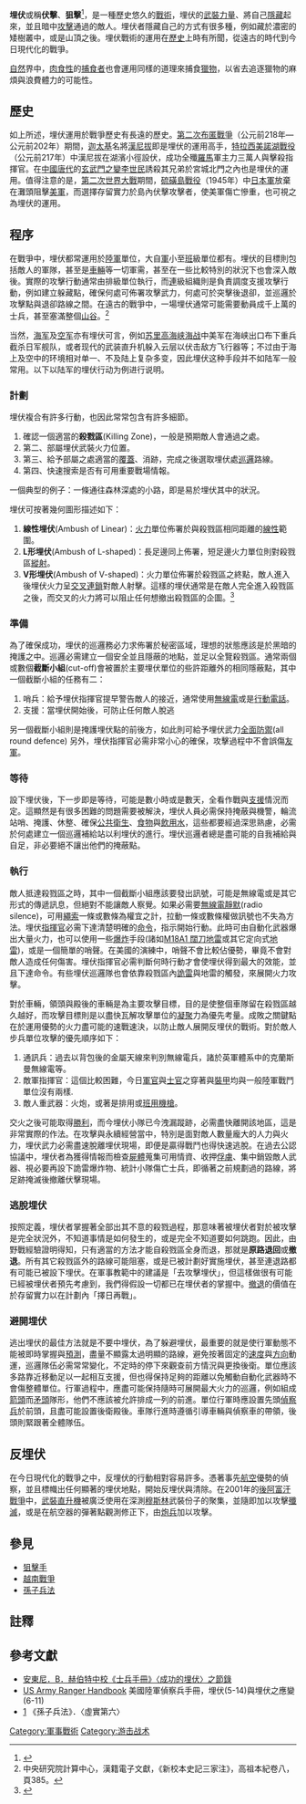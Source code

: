 {{Otheruses|subject=隱藏蹤跡以襲擊目標的戰術|other=現代指隱藏蹤跡以射擊目標的人|狙擊手}}

'''埋伏'''或稱'''伏擊'''、'''狙擊'''<ref>{{Cite web |url=http://dict.revised.moe.edu.tw/cgi-bin/cbdic/gsweb.cgi?o=dcbdic&searchid=Z00000096489 |title=教育部重編國語辭典修訂本 |accessdate=2018-07-03 |archive-date=2019-06-06 |archive-url=https://web.archive.org/web/20190606112504/http://dict.revised.moe.edu.tw/cgi-bin/cbdic/gsweb.cgi?o=dcbdic&searchid=Z00000096489 |dead-url=no }}</ref>，是一種歷史悠久的[[戰術|戰術]]，埋伏的[[武裝力量|武裝力量]]、將自己[[隱藏|隱藏]]起來，並且暗中[[攻擊|攻擊]]通過的敵人。埋伏者隱藏自己的方式有很多種，例如藏於濃密的矮樹叢中，或是山頂之後。埋伏戰術的運用在[[歷史|歷史]]上時有所聞，從遠古的時代到今日現代化的戰爭。

[[自然|自然]]界中，[[肉食性|肉食性]]的[[捕食者|捕食者]]也會運用同樣的道理來捕食[[獵物|獵物]]，以省去追逐獵物的麻煩與浪費體力的可能性。

== 歷史 ==
如上所述，埋伏運用於戰爭歷史有長遠的歷史。[[第二次布匿戰爭|第二次布匿戰爭]]（公元前218年—公元前202年）期間，[[迦太基|迦太基]]名將[[漢尼拔|漢尼拔]]即是埋伏的運用高手，[[特拉西美諾湖戰役|特拉西美諾湖戰役]]（公元前217年）中漢尼拔在湖濱小徑設伏，成功全殲[[羅馬|羅馬]]軍主力三萬人與擊殺指揮官。在[[中國|中國]][[唐代|唐代]]的[[玄武門之變|玄武門之變]][[李世民|李世民]]誘殺其兄弟於宮城北門之內也是埋伏的運用。值得注意的是，[[第二次世界大戰|第二次世界大戰]]期間，[[硫磺島戰役|硫磺島戰役]]（1945年）中[[日本軍|日本軍]]放棄在灘頭阻擊[[美軍|美軍]]，而選擇存留實力於島內伏擊攻擊者，使美軍傷亡慘重，也可視之為埋伏的運用。

== 程序 ==
在戰爭中，埋伏都常運用於[[陸軍|陸軍]]單位，大自[[軍|軍]]小至[[班|班]]級單位都有。埋伏的目標則包括敵人的軍隊，甚至是[[車輛|車輛]]等一切軍需，甚至在一些比較特別的狀況下也會深入敵後。實際的攻擊行動通常由排級單位執行，而[[連|連]]級組織則是負責調度支援攻擊行動，例如建立躲藏點，確保何處可佈署攻擊武力，何處可於突擊後退卻，並巡邏於攻擊點與退卻路線之間。在遠古的戰爭中，一場埋伏通常可能需要動員成千上萬的士兵，甚至塞滿整個[[山谷|山谷]]。<ref>中央研究院計算中心，漢籍電子文獻，《新校本史記三家注》，高祖本紀卷八，頁385。</ref>

当然，[[海军|海军]]及[[空军|空军]]亦有埋伏可言，例如[[苏里高海峡海战|苏里高海峡海战]]中美军在海峡出口布下重兵截杀日军舰队，或者现代的武装直升机躲入云层以伏击敌方飞行器等；不过由于海上及空中的环境相对单一、不及陆上复杂多变，因此埋伏这种手段并不如陆军一般常用。以下以陆军的埋伏行动为例进行说明。

=== 計劃 ===
埋伏複合有許多行動，也因此常常包含有許多細節。

#確認一個適當的'''殺戮區'''(Killing Zone)，一般是預期敵人會通過之處。
#第二、部屬埋伏武裝火力位置。
#第三、給予部屬之處適當的[[覆蓋|覆蓋]]、消跡，完成之後選取埋伏處[[巡邏|巡邏]]路線。
#第四、快速搜索是否有可用重要戰場情報。
一個典型的例子：一條通往森林深處的小路，即是易於埋伏其中的狀況。

埋伏可按著幾何圖形描述如下：
#'''線性埋伏'''(Ambush of Linear)：[[火力|火力]]單位佈署於與殺戮區相同距離的[[線性|線性]]範圍。
#'''L形埋伏'''(Ambush of L-shaped)：長足邊同上佈署，短足邊火力單位則對殺戮區[[縱射|縱射]]。
#'''V形埋伏'''(Ambush of V-shaped)：火力單位佈署於殺戮區之終點，敵人進入後埋伏火力呈[[交叉|交叉]][[連鎖|連鎖]]對敵人射擊。這樣的埋伏通常是在敵人完全進入殺戮區之後，而交叉的火力將可以阻止任何想撤出殺戮區的企圖。<ref>{{Cite web |url=http://www.globalsecurity.org/military/library/policy/army/fm/7-85/ch6.htm |title=FM 7-85 Chapter 6 Special Light Infantry Operations<!-- Bot generated title --> |accessdate=2008-06-13 |archive-date=2019-06-12 |archive-url=https://web.archive.org/web/20190612175531/https://www.globalsecurity.org/military/library/policy/army/fm/7-85/ch6.htm |dead-url=no }}</ref>

=== 準備 ===
為了確保成功，埋伏的巡邏務必力求佈署於秘密區域，理想的狀態應該是於黑暗的掩護之中。巡邏必需建立一個安全並且隱蔽的地點，並足以全覽殺戮區。通常兩個或數個'''截斷小組'''(cut-off)會被置於主要埋伏單位的些許距離外的相同隱蔽點，其中一個截斷小組的任務有二：
#哨兵：給予埋伏指揮官提早警告敵人的接近，通常使用[[無線電|無線電]]或是[[行動電話|行動電話]]。
#支援：當埋伏開始後，可防止任何敵人脫逃

另一個截斷小組則是掩護埋伏點的前後方，如此則可給予埋伏武力[[全面防禦|全面防禦]](all round defence)
另外，埋伏指揮官必需非常小心的確保，攻擊過程中不會誤傷[[友軍|友軍]]。

=== 等待 ===
設下埋伏後，下一步即是等待，可能是數小時或是數天，全看作戰與[[支援|支援]]情況而定。這顯然是有很多困難的問題需要被解決，埋伏人員必需保持掩蔽與機警，輪流站哨、掩護、休整、確保[[公共衛生|公共衛生]]、[[食物|食物]]與[[飲用水|飲用水]]，這些都要經過深思熟慮，必需於何處建立一個巡邏補給站以利埋伏的進行。埋伏巡邏者總是盡可能的自我補給與自足，非必要絕不讓出他們的掩蔽點。

=== 執行 ===
敵人抵達殺戮區之時，其中一個截斷小組應該要發出訊號，可能是無線電或是其它形式的傳遞訊息，但絕對不能讓敵人察覺。如果必需要[[無線電靜默|無線電靜默]](radio silence)，可用[[繩索|繩索]]一條或數條為權宜之計，拉動一條或數條權做訊號也不失為方法。埋伏[[指揮官|指揮官]]必需下達清楚明確的[[命令|命令]]，指示開始行動。此時可由自動化武器爆出大量火力，也可以使用一些[[爆炸|爆炸]]手段(諸如[[M18A1_闊刀地雷|M18A1 闊刀地雷]]或其它定向式[[地雷|地雷]])，或是一個簡單的哨聲。在美國的演練中，哨聲不會比較佔優勢，畢竟不會對敵人造成任何傷害。埋伏指揮官必需判斷何時行動才會使埋伏得到最大的效能，並且下達命令。有些埋伏巡邏隊也會依靠殺戮區內[[詭雷|詭雷]]與地雷的觸發，來展開火力攻擊。

對於車輛，領頭與殿後的車輛是為主要攻擊目標，目的是使整個車隊留在殺戮區越久越好，而攻擊目標則是以盡快瓦解攻擊單位的[[凝聚|凝聚]]力為優先考量。成敗之關鍵點在於運用優勢的火力盡可能的速戰速決，以防止敵人展開反埋伏的戰術。對於敵人步兵單位攻擊的優先順序如下：
#通訊兵：過去以背包後的金屬天線來判別無線電兵，諸於英軍體系中的克蘭斯曼無線電等。
#敵軍指揮官：這個比較困難，今日[[軍官|軍官]]與[[士官|士官]]之穿著與[[裝甲|裝甲]]均與一般陸軍戰鬥單位沒有兩樣. 
#敵人重武器：火炮，或著是排用或[[班用機槍|班用機槍]]。

交火之後可能取得[[勝利|勝利]]，而今埋伏小隊已今洩漏蹤跡，必需盡快離開該地區，這是非常實際的作法。在攻擊與永續經營當中，特別是面對敵人數量龐大的人力與火力，埋伏武力必需盡速脫離埋伏現場，即便是贏得戰鬥也得快速逃脫。在過去公認協議中，埋伏者為獲得情報而檢查[[屍體|屍體]]蒐集可用情資、收押[[俘虜|俘虜]]、集中銷毀敵人武器、視必要再設下詭雷爆炸物、統計小隊傷亡士兵，即循著之前規劃過的路線，將足跡掩滅後撤離伏擊現場。

=== 逃脫埋伏 ===
按照定義，埋伏者掌握著全部出其不意的殺戮過程，那意味著被埋伏者對於被攻擊是完全狀況外，不知道事情是如何發生的，或是完全不知道要如何跳跑。因此，由野戰經驗證明得知，只有適當的方法才能自殺戮區全身而退，那就是'''原路退回'''或'''撤退'''。所有其它殺戮區外的路線可能阻塞，或是已被計劃好實施埋伏，甚至連退路都有可能已被設下埋伏。在軍事教範中的建議是「去攻擊埋伏」，但這樣做很有可能已經被埋伏者預先考慮到，我們得假設一切都已在埋伏者的掌握中。[[撤退|撤退]]的價值在於存留實力以在計劃內「擇日再戰」。
 
=== 避開埋伏 ===
逃出埋伏的最佳方法就是不要中埋伏，為了躲避埋伏，最重要的就是使行軍動態不能被即時掌握與[[預測|預測]]，盡量不顯露太過明顯的路線，避免按著固定的[[速度|速度]]與[[方向|方向]]動運，巡邏隊伍必需常常變化，不定時的停下來觀查前方情況與更換後衛。單位應該多路靠近移動足以一起相互支援，但也得保持足夠的距離以免觸動自動化武器時不會傷整體單位。行軍過程中，應盡可能保持隨時可展開最大火力的巡邏，例如組成[[箭頭|箭頭]]而[[矛頭|矛頭]]隊形，他們不應該被允許排成一列的前進。單位行軍時應設置先頭[[偵察兵|偵察兵]]於前頭，且盡可能設置後衛殿後。車隊行進時遵循引導車輛與偵察車的帶領，後頭則緊跟著全體隊伍。

== 反埋伏 ==
在今日現代化的戰爭之中，反埋伏的行動相對容易許多。憑著事先[[航空|航空]]優勢的偵察，並且標幟出任何顯著的埋伏地點，開始反埋伏與清除。在2001年的[[後阿富汗戰爭|後阿富汗戰爭]]中，[[武裝|武裝]][[直升機|直升機]]被廣泛使用在深測[[穆斯林|穆斯林]]武裝份子的聚集，並隨即加以攻擊[[殲滅|殲滅]]，或是在航空器的彈著點觀測修正下，由[[炮兵|炮兵]]加以攻擊。

== 參見 ==
* [[狙擊手|狙擊手]]
* [[越南戰爭|越南戰爭]]
* [[孫子兵法|孫子兵法]]

==註釋==
{{reflist}}

==參考文獻==
{{refbegin}}
*[http://www.angelfire.com/art/enchanter/herbert.html 安東尼．B．赫伯特中校《士兵手冊》〈成功的埋伏〉之節錄 ] {{Wayback|url=http://www.angelfire.com/art/enchanter/herbert.html |date=20200920142830 }}
*[http://www.scribd.com/doc/100897/ebook-US-Army-Ranger-Handbook US Army Ranger Handbook] {{Wayback|url=http://www.scribd.com/doc/100897/ebook-US-Army-Ranger-Handbook |date=20130720090840 }} 美國陸軍偵察兵手冊，埋伏(5-14)與埋伏之應變(6-11)
*[http://zh.wikisource.org/wiki/%E5%AD%AB%E5%AD%90%E5%85%B5%E6%B3%95#.E8.99.9B.E5.AF.A6.E7.AC.AC.E5.85.AD] {{Wayback|url=http://zh.wikisource.org/wiki/%E5%AD%AB%E5%AD%90%E5%85%B5%E6%B3%95#.E8.99.9B.E5.AF.A6.E7.AC.AC.E5.85.AD |date=20201112234253 }}《孫子兵法》．〈虛實第六〉
{{refend}}

{{Authority control}}
[[Category:軍事戰術|Category:軍事戰術]]
[[Category:游击战术|Category:游击战术]]